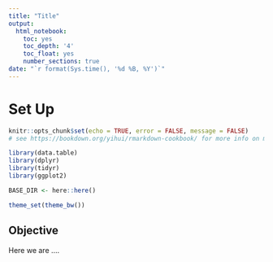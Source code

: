 ```yaml
---
title: "Title"
output:
  html_notebook:
    toc: yes
    toc_depth: '4'
    toc_float: yes
    number_sections: true
date: "`r format(Sys.time(), '%d %B, %Y')`"
---
```


# Set Up 
```r
knitr::opts_chunk$set(echo = TRUE, error = FALSE, message = FALSE)
# see https://bookdown.org/yihui/rmarkdown-cookbook/ for more info on markdowns
```

```r
library(data.table)
library(dplyr)
library(tidyr)
library(ggplot2)

BASE_DIR <- here::here()

theme_set(theme_bw())
```

## Objective 

Here we are .... 
